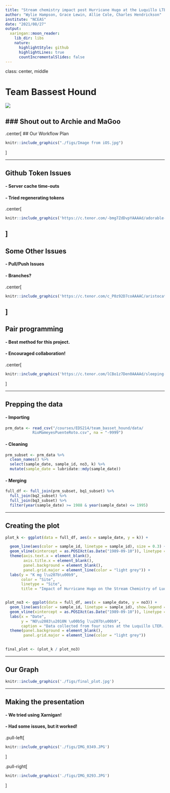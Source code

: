 ```yaml
---
title: "Stream chemistry impact post Hurricane Hugo at the Luquillo LTER"
author: "Wylie Hampson, Grace Lewin, Allie Cole, Charles Hendrickson"
institute: "NCEAS"
date: "2021/08/27"
output:
  xaringan::moon_reader:
    lib_dir: libs
    nature:
      highlightStyle: github
      highlightLines: true
      countIncrementalSlides: false
---
```


class: center, middle

# Team Bassest Hound

![](https://c.tenor.com/9qULyJPV-7AAAAAd/bassethound-dog-cute.gif)

### Shout out to Archie and MaGoo
---
.center[
## Our Workflow Plan
```r
knitr::include_graphics("./figs/Image from iOS.jpg")
```
]

---

## Github Token Issues

#### - Server cache time-outs

#### - Tried regenerating tokens
.center[
```r
knitr::include_graphics('https://c.tenor.com/-bmg7ZdDvpYAAAAd/adorable-basset-hound-makes-silly-faces-smile.gif')
```
]
---
## Some Other Issues
#### - Pull/Push Issues

#### - Branches?

.center[
```r
knitr::include_graphics('https://c.tenor.com/c_P0z92D7coAAAAC/aristocats-dog.gif')
```
]
---

## Pair programming

#### - Best method for this project.

#### - Encouraged collaboration!

.center[
```r
knitr::include_graphics('https://c.tenor.com/lCBo1z7Den0AAAAd/sleeping-dog-viralhog.gif')
```
]

---

## Prepping the data
#### - Importing

  ```r
  prm_data <- read_csv("/courses/EDS214/team_basset_hound/data/
              RioMameyesPuenteRoto.csv", na = "-9999")
  ```
  
#### - Cleaning

  ```r
  prm_subset <- prm_data %>%
    clean_names() %>% 
    select(sample_date, sample_id, no3, k) %>% 
    mutate(sample_date = lubridate::mdy(sample_date))
  ```

#### - Merging

  ```r
  full_df <- full_join(prm_subset, bq1_subset) %>% 
    full_join(bq2_subset) %>% 
    full_join(bq3_subset) %>% 
    filter(year(sample_date) >= 1988 & year(sample_date) <= 1995)
  ```

---

## Creating the plot

```r
plot_k <- ggplot(data = full_df, aes(x = sample_date, y = k)) +

  geom_line(aes(color = sample_id, linetype = sample_id), size = 0.3) + 
  geom_vline(xintercept = as.POSIXct(as.Date("1989-09-10")), linetype = 4) + 
  theme(axis.text.x = element_blank(),
        axis.title.x = element_blank(),
        panel.background = element_blank(), 
        panel.grid.major = element_line(color = "light grey")) +
  labs(y = "K mg l\u207b\u00b9", 
       color = "Site",
       linetype = "Site",
       title = "Impact of Hurricane Hugo on the Stream Chemistry of Luquillo LTER")


plot_no3 <- ggplot(data = full_df, aes(x = sample_date, y = no3)) +
  geom_line(aes(color = sample_id, linetype = sample_id), show.legend = FALSE, size = 0.3) + 
  geom_vline(xintercept = as.POSIXct(as.Date("1989-09-10")), linetype = 4) +
  labs(x = "Date", 
       y = "NO\u2083\u2010N \u00b5g l\u207b\u00b9",
       caption = "Data collected from four sites at the Luquillo LTER. Shows levels of potassium and nitrate \nbefore and after Hurricane Hugo.") + 
  theme(panel.background = element_blank(), 
        panel.grid.major = element_line(color = "light grey")) 
  

final_plot <- (plot_k / plot_no3) 
```        


---

## Our Graph

```r
knitr::include_graphics('./figs/final_plot.jpg')

```

---

## Making the presentation

#### - We tried using Xarnigan!

#### - Had some issues, but it worked!

.pull-left[
```r
knitr::include_graphics('./figs/IMG_0349.JPG')

```
]

.pull-right[
```r

knitr::include_graphics('./figs/IMG_0293.JPG')

```
]






